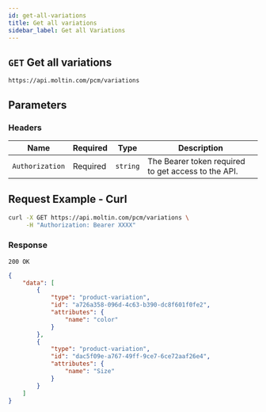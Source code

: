 ```yaml
---
id: get-all-variations
title: Get all variations
sidebar_label: Get all Variations
---
```


## `GET` Get all variations

```http
https://api.moltin.com/pcm/variations
```

## Parameters

### Headers

| Name | Required | Type | Description |
| --- | --- | --- | --- |
| `Authorization` | Required | `string` | The Bearer token required to get access to the API. |

## Request Example - Curl

```bash
curl -X GET https://api.moltin.com/pcm/variations \
     -H "Authorization: Bearer XXXX"

```

### Response

`200 OK`

```json
{
    "data": [
        {
            "type": "product-variation",
            "id": "a726a358-096d-4c63-b390-dc8f601f0fe2",
            "attributes": {
                "name": "color"
            }
        },
        {
            "type": "product-variation",
            "id": "dac5f09e-a767-49ff-9ce7-6ce72aaf26e4",
            "attributes": {
                "name": "Size"
            }
        }
    ]
}
```
